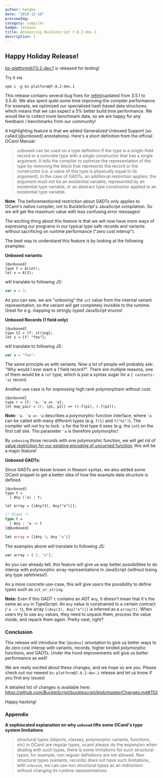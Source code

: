 ```yaml
---
author: hongbo
date: "2019-12-20" 
previewImg:
category: compiler
badge: release
title: Announcing BuckleScript 7.0.2-dev.1
description: |
---
```


## Happy Holiday Release!

[bs-platform@7.0.2-dev.1](https://github.com/BuckleScript/bucklescript/pull/4062)
is released for testing!

Try it via

```
npm i -g bs-platform@7.0.2-dev.1
```

This release contains several bug fixes for
[refmt](https://github.com/facebook/reason)(updated from 3.5.1 to 3.5.4). We
also spent quite some time improving the compiler performance. For example, we
optimized our specialized hash based data structures, which means that we can
expect a 5% better build time performance. We would like to collect more
benchmark data, so we are happy for any feedback / benchmarks from our
community!

A highlighting feature is that we added Generalized Unboxed Support (so called
[@unboxed] annotations). Here's a short definition from the official OCaml
Manual:


> unboxed can be used on a type definition if the type is a single-field record
> or a concrete type with a single constructor that has a single argument. It
> tells the compiler to optimize the representation of the type by removing the
> block that represents the record or the constructor (i.e. a value of this type
> is physically equal to its argument). In the case of GADTs, an additional
> restriction applies: the argument must not be an existential variable,
> represented by an existential type variable, or an abstract type constructor
> applied to an existential type variable.


**Note**: The beforementioned restriction about GADTs only applies to OCaml's
native compiler, not to BuckleScript's JavaScript compilation. So we will get
the maximum value with less confusing error messages!

The exciting thing about this feature is that we will now have more ways of
expressing our programs in our typical type safe records and variants without
sacrificing on runtime performance ("zero cost interop"). 

The best way to understand this feature is by looking at the following
examples:

**Unboxed variants:**

```reason
[@unboxed]
type t = A(int);
let x = A(3);
```

will translate to following JS:

```js
var x = 3;
```

As you can see, we are "unboxing" the `int` value from the internal variant
representation, so the variant will get completely invisible to the runtime.
Great for e.g. mapping to stringly typed JavaScript enums!

**Unboxed Records (1 field only)**

```reason
[@unboxed]
type t2 = {f: string};
let x = {f: "foo"};
```

will translate to following JS:

```js
var x = "foo";
```

The same principle as with variants. Now a lot of people will probably ask:
"Why would I ever want a 1 field record?". There are multiple reasons, one of
them would be a `ref` type, which is just a syntax sugar for a `{ contents:
'a}` record.

Another use case is for expressing high rank polymorphism without cost:

```reason
[@unboxed]
type r = {f: 'a. 'a => 'a};
let map_pair = (r, (p1, p2)) => (r.f(p1), r.f(p2));
```

**Note:** `'a. 'a => 'a` describes a polymorphic function interface, where `'a`
can be called with many different types (e.g. `f(1)` and `f("hi")`). The
compiler will not try to lock `'a` for the first type it sees (e.g. the `int`)
on the first call site. The parameter `'a` is therefore polymorphic!

By `unboxing` those records with one polymorphic function,  we will get rid of
[value restriction for our existing encoding of uncurried
function](https://github.com/BuckleScript/bucklescript/issues/4058), this will
be a major feature!

**Unboxed GADTs:**

Since GADTs are lesser known in Reason syntax, we also added some OCaml snippet
to get a better idea of how the example data structure is defined.

```reason
[@unboxed]
type t = 
  | Any ('a) : t; 

let array = [|Any(3), Any("a")|];
```
```ocaml
(* OCaml *)
type t = 
  | Any : 'a -> t
[@@unboxed]

let array = [|Any 3; Any "a"|]
```

The examples above will translate to following JS:

```js
var array = [ 3, "a"];
```

As you can already tell, this feature will give us way better possibilities to
do interop with polymorphic array representations in JavaScript (without losing
  any type safetiness!).

As a more concrete use-case, this will give users the possibility to define
types such as `int_or_string`.

**Note:** Even if this GADT `t` contains an ADT `Any`, it doesn't mean that
it's the same as `any` in TypeScript. An `Any` value is constrained to a
certain contract (`'a -> t`), the array `[|Any(3), Any("a")|]` is inferred as a
`array(t)`. When users try to use `Any` values, they need to unpack them,
process the value inside, and repack them again. Pretty neat, right?

### Conclusion

This release will introduce the `[@unbox]` annotation to give us better ways to
do zero cost interop with variants, records, higher kinded polymorphic
functions, and GADTs. Under the hood improvements will give us better
performance as well!

We are really excited about these changes, and we hope so are you. Please check
out our newest `bs-platform@7.0.2-dev.1` release and let us know if you find
any issues!

A detailed list of changes is available here:
https://github.com/BuckleScript/bucklescript/blob/master/Changes.md#702

Happy hacking!

### Appendix

**A sophiscated explanation on why `unboxed` lifts some OCaml's type system
limitations**

> structural types (objects, classes, polymorphic variants, functions, etc) in
> OCaml are regular types, ocaml always do the expansion when dealing with such
> types, there is some limitations for such structural types, for example, non
> regular definitions are not allowed. Non structural types (variants, records)
> does not have such limitations, with `unboxed`, we can use non structural
> types as an indirection without changing its runtime representations.
